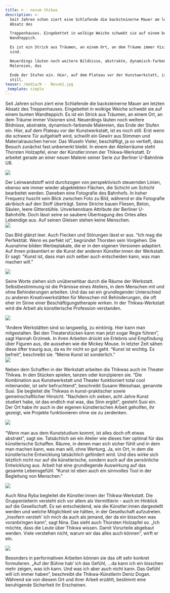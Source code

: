 ```yaml
---
title: n - novum thikwa
description: >-
  Seit Jahren schon ziert eine Schlafende die backsteinerne Mauer am letzten
  Absatz des

  Treppenhauses. Eingebettet in wolkige Weiche schwebt sie auf einem bunten
  Wandteppich.

  Es ist ein Strick aus Träumen, an einem Ort, an dem Träume immer Visionen
  sind.

  Neuerdings läuten noch weitere Bildnisse, abstrakte, dynamisch-farbende
  Malereien, das

  Ende der Stufen ein. Hier, auf dem Plateau vor der Kunstwerkstatt, ist es noch
  still.
teaser: /media/N -  Novum1.jpg
_template: simple
---
```


Seit Jahren schon ziert eine Schlafende die backsteinerne Mauer am letzten Absatz des Treppenhauses. Eingebettet in wolkige Weiche schwebt sie auf einem bunten Wandteppich. Es ist ein Strick aus Träumen, an einem Ort, an dem Träume immer Visionen sind. Neuerdings läuten noch weitere Bildnisse, abstrakte, dynamisch-farbende Malereien, das Ende der Stufen ein. Hier, auf dem Plateau vor der Kunstwerkstatt, ist es noch still. Erst wenn die schwere Tür aufgehieft wird, schwillt ein Gewirr aus Stimmen und Materialrauschen hervor. Das Wuseln Vieler, beschäftigt, ja so vertieft, dass Besuch zunächst fast unbemerkt bleibt. In einem der Atelierräume steht Thorsten Holzapfel, einer der Künstler\:innen der Thikwa-Werkstatt. Er arbeitet gerade an einer neuen Malerei seiner Serie zur Berliner U-Bahnlinie U8.

![](</media/2023/n 01.jpg>)

Der Leinwandstoff wird durchzogen von perspektivisch steuernden Linien, ebenso wie immer wieder abgeklebten Flächen, die Schicht um Schicht bearbeitet werden. Daneben eine Fotografie des Bahnhofs. In hoher Frequenz huscht sein Blick zwischen Foto zu Bild, während er die Fotografie akribisch auf den Stoff überträgt. Seine Striche bauen Fliesen, Beton, Säulen, leere Gitterstühle. Unverkennbare Attribute der Berliner U-Bahnhöfe. Doch lässt seine so saubere Übertragung des Ortes alles Lebendige aus. Auf seinen Gleisen stehen keine Menschen.\
![](</media/2023/n 02.jpg>)

Das Bild glänzt leer. Auch Flecken und Störungen lässt er aus. “Ich mag die Perfektität. Wenn es perfekt ist”, begründet Thorsten sein Vorgehen. Die Ausnahme bilden Werbeplakate, die er in den eigenen Versionen adaptiert. Auf ihnen präsentiert er die Kunst der anderen Künstler\:innen der Werkstatt. Er sagt: "Kunst ist, dass man sich selber auch entscheiden kann, was man machen will.”

![](</media/2023/n 03.jpg>)

Seine Worte ziehen sich unübersehbar durch die Räume der Werkstatt. Selbstbestimmung ist die Prämisse eines Ateliers, in dem Menschen mit und ohne Behinderungen arbeiten. Und das sei ein grundlegender Unterschied zu anderen Kreativwerkstätten für Menschen mit Behinderungen, die oft eher im Sinne einer Beschäftigungstherapie wirken. In der Thikwa-Werkstatt wird die Arbeit als künstlerische Profession verstanden. 

![](</media/2023/n 04.jpg>)

“Andere Werkstätten sind so langweilig, zu eintönig. Hier kann man mitgestalten. Bei den Theaterstücken kann man jetzt sogar Regie führen”, sagt Hannah Grzimek. In ihren Arbeiten drückt sie Erlebnis und Empfindung über Figuren aus, die aussehen wie die Mickey Mouse. In letzter Zeit sähen diese öfter traurig aus, da es ihr nicht so gut geht. “Kunst ist wichtig. Es befreit”, beschreibt sie. “Meine Kunst ist sonderlich.”\
![](/media/novum0.jpg)

Neben dem Schaffen in der Werkstatt arbeiten die Thikwas auch im Theater Thikwa. In den Stücken spielen, tanzen oder konzipieren sie. “Die Kombination aus Kunstwerkstatt und Theater funktioniert total cool miteinander, ist sehr befruchtend”, beschreibt Susann Weisshaar, genannte Susi. Sie begleitet die Thikwas in kunst-praktischer sowie gemeinschaftlicher Hinsicht. "Nachdem ich sieben, acht Jahre Kunst studiert habe, ist das endlich mal was, das Sinn ergibt”, gesteht Susi ein. Der Ort habe ihr auch in der eigenen künstlerischen Arbeit geholfen, ihr gezeigt, wie Projekte funktionieren ohne sie zu zerdenken.

![](/media/novum1.jpg)\
\
“Wenn man aus dem Kunststudium kommt, ist alles doch oft etwas abstrakt”, sagt sie. Tatsächlich sei ein Atelier wie dieses hier optimal für das künstlerische Schaffen. Räume, in denen man sich sicher fühlt und in dem man machen kann, was man will, ohne Wertung. Ja, ein Ort, in dem die künstlerische Entwicklung tatsächlich gefördert wird. Und dies wirke sich letztlich nicht nur auf die künstlerische, sondern auch auf die persönliche Entwicklung aus. Arbeit hat eine grundlegende Auswirkung auf das gesamte Lebensgefühl. “Kunst ist eben auch ein sinnvolles Tool in der Begleitung von Menschen.”

![](/media/novum2.jpg)

Auch Nina Ryba begleitet die Künstler\:innen der Thikwa-Werkstatt. Die Gruppenleiterin versteht sich vor allem als Vermittlerin - auch im Hinblick auf die Gesellschaft. Es sei entscheidend, wie die Künstler\:innen dargestellt werden und welche Möglichkeit sie hätten, in der Gesellschaft aufzutreten. „Insofern versteh’ ich mich da auch als jemand, der da ein bisschen was voranbringen kann“, sagt Nina. Das sieht auch Thorsten Holzapfel so. „Ich möchte, dass die Leute über Thikwa wissen. Damit Vorurteile abgebaut werden. Viele verstehen nicht, warum wir das alles auch können”, wirft er ein.

![](/media/novum3.jpg)

Besonders in performativen Arbeiten können sie das oft sehr konkret formulieren. „Auf der Bühne hab’ ich das Gefühl, …da kann ich ein bisschen mehr zeigen, was ich kann. Und was ich aber auch nicht kann. Das Gefühl will ich immer haben“, beschreibt die Thikwa-Künstlerin Deniz Dogan. Während sie von diesem Ort und ihrer Arbeit erzählt, bestimmt eine beruhigende Sicherheit ihr Erscheinen.
